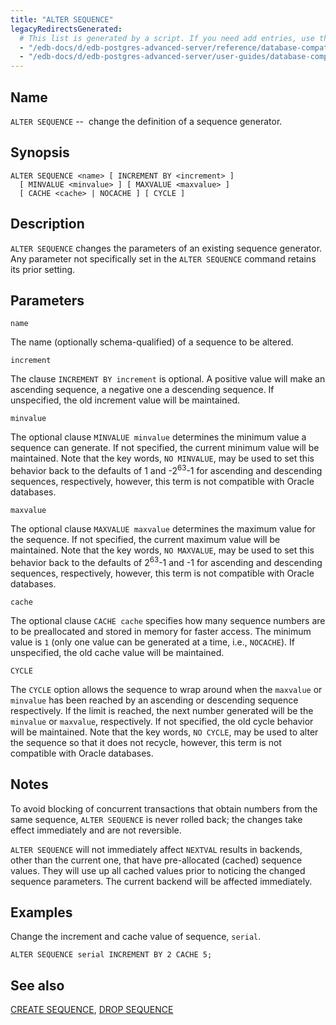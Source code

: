 ```yaml
---
title: "ALTER SEQUENCE"
legacyRedirectsGenerated:
  # This list is generated by a script. If you need add entries, use the `legacyRedirects` key.
  - "/edb-docs/d/edb-postgres-advanced-server/reference/database-compatibility-for-oracle-developers-reference-guide/9.6/Database_Compatibility_for_Oracle_Developers_Reference_Guide.1.025.html"
  - "/edb-docs/d/edb-postgres-advanced-server/user-guides/database-compatibility-for-oracle-developers-guide/9.5/Database_Compatibility_for_Oracle_Developers_Guide.1.055.html"
---
```


<div id="alter_sequence" class="registered_link"></div>

## Name

`ALTER SEQUENCE` --  change the definition of a sequence generator.

## Synopsis

```text
ALTER SEQUENCE <name> [ INCREMENT BY <increment> ]
  [ MINVALUE <minvalue> ] [ MAXVALUE <maxvalue> ]
  [ CACHE <cache> | NOCACHE ] [ CYCLE ]
```

## Description

`ALTER SEQUENCE` changes the parameters of an existing sequence generator. Any parameter not specifically set in the `ALTER SEQUENCE` command retains its prior setting.

## Parameters

`name`

 The name (optionally schema-qualified) of a sequence to be altered.

`increment`

 The clause `INCREMENT BY increment` is optional. A positive value will make an ascending sequence, a negative one a descending sequence. If unspecified, the old increment value will be maintained.

`minvalue`

 The optional clause `MINVALUE minvalue` determines the minimum value a sequence can generate. If not specified, the current minimum value will be maintained. Note that the key words, `NO MINVALUE`, may be used to set this behavior back to the defaults of 1 and -2<sup>63</sup>-1 for ascending and descending sequences, respectively, however, this term is not compatible with Oracle databases.

`maxvalue`

 The optional clause `MAXVALUE maxvalue` determines the maximum value for the sequence. If not specified, the current maximum value will be maintained. Note that the key words, `NO MAXVALUE`, may be used to set this behavior back to the defaults of 2<sup>63</sup>-1 and -1 for ascending and descending sequences, respectively, however, this term is not compatible with Oracle databases.

`cache`

 The optional clause `CACHE cache` specifies how many sequence numbers are to be preallocated and stored in memory for faster access. The minimum value is `1` (only one value can be generated at a time, i.e., `NOCACHE`). If unspecified, the old cache value will be maintained.

`CYCLE`

 The `CYCLE` option allows the sequence to wrap around when the `maxvalue` or `minvalue` has been reached by an ascending or descending sequence respectively. If the limit is reached, the next number generated will be the `minvalue` or `maxvalue`, respectively. If not specified, the old cycle behavior will be maintained. Note that the key words, `NO CYCLE`, may be used to alter the sequence so that it does not recycle, however, this term is not compatible with Oracle databases.

## Notes

To avoid blocking of concurrent transactions that obtain numbers from the same sequence, `ALTER SEQUENCE` is never rolled back; the changes take effect immediately and are not reversible.

`ALTER SEQUENCE` will not immediately affect `NEXTVAL` results in backends, other than the current one, that have pre-allocated (cached) sequence values. They will use up all cached values prior to noticing the changed sequence parameters. The current backend will be affected immediately.

## Examples

Change the increment and cache value of sequence, `serial`.

```text
ALTER SEQUENCE serial INCREMENT BY 2 CACHE 5;
```

## See also

[CREATE SEQUENCE](34_create_sequence/#create_sequence), [DROP SEQUENCE](56_drop_sequence/#drop_sequence)
